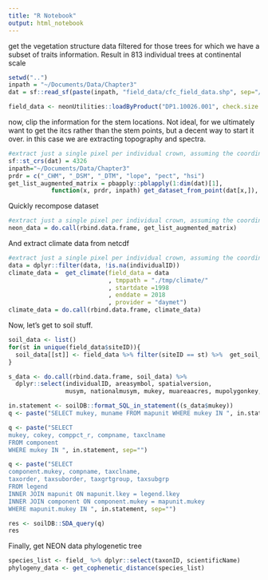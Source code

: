 ```yaml
---
title: "R Notebook"
output: html_notebook
---
```


get the vegetation structure data filtered for those trees for which we have a subset of traits information. Result in 813 individual trees at continental scale
```r
setwd("..")
inpath = "~/Documents/Data/Chapter3"
dat = sf::read_sf(paste(inpath, "field_data/cfc_field_data.shp", sep="/"))
```
```r
field_data <- neonUtilities::loadByProduct("DP1.10026.001", check.size = F)

```
now, clip the information for the stem locations. Not ideal, for we ultimately want to get the itcs rather than 
the stem points, but a decent way to start it over. in this case we are extracting topography and spectra.

```r
#extract just a single pixel per individual crown, assuming the coordinates hit the crown
sf::st_crs(dat) = 4326
inpath="~/Documents/Data/Chapter3"
prdr = c("_CHM", "_DSM", "_DTM", "lope", "pect", "hsi")
get_list_augmented_matrix = pbapply::pblapply(1:dim(dat)[1], 
            function(x, prdr, inpath) get_dataset_from_point(dat[x,]),  prdr = prdr, inpath= inpath)
```

Quickly recompose dataset

```r
#extract just a single pixel per individual crown, assuming the coordinates hit the crown
neon_data = do.call(rbind.data.frame, get_list_augmented_matrix)
```

And extract climate data from netcdf

```r
#extract just a single pixel per individual crown, assuming the coordinates hit the crown
data = dplyr::filter(data, !is.na(individualID))
climate_data =  get_climate(field_data = data
                            , tmppath = "./tmp/climate/"
                            , startdate =1998
                            , enddate = 2018
                            , provider = "daymet")
climate_data = do.call(rbind.data.frame, climate_data)
```
Now, let's get to soil stuff. 
```r
soil_data <- list()
for(st in unique(field_data$siteID)){
  soil_data[[st]] <- field_data %>% filter(siteID == st) %>%  get_soil_features
}

s_data <- do.call(rbind.data.frame, soil_data) %>%
  dplyr::select(individualID, areasymbol, spatialversion, 
                musym, nationalmusym, mukey, muareaacres, mupolygonkey, geometry)

in.statement <- soilDB::format_SQL_in_statement((s_data$mukey))
q <- paste("SELECT mukey, muname FROM mapunit WHERE mukey IN ", in.statement, sep="")

q <- paste("SELECT 
mukey, cokey, comppct_r, compname, taxclname
FROM component
WHERE mukey IN ", in.statement, sep="")

q <- paste("SELECT 
component.mukey, compname, taxclname, 
taxorder, taxsuborder, taxgrtgroup, taxsubgrp
FROM legend
INNER JOIN mapunit ON mapunit.lkey = legend.lkey
INNER JOIN component ON component.mukey = mapunit.mukey
WHERE mapunit.mukey IN ", in.statement, sep="")

res <- soilDB::SDA_query(q)
res
```

Finally, get NEON data phylogenetic tree
```r
species_list <- field_ %>% dplyr::select(taxonID, scientificName)
phylogeny_data <- get_cophenetic_distance(species_list)

```




